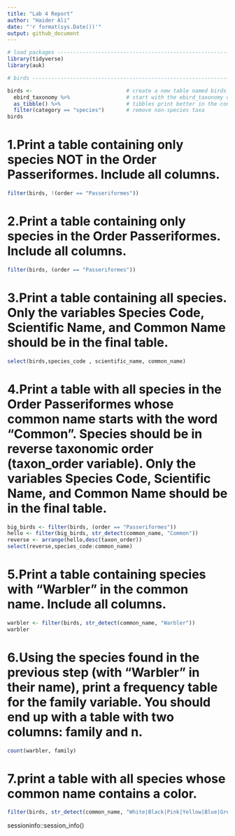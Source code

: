 ```yaml
---
title: "Lab 4 Report"
author: "Haider Ali"
date: "'r format(sys.Date())'"
output: github_document
---
```


```r

# load packages -----------------------------------------------------------
library(tidyverse)
library(auk)

# birds -------------------------------------------------------------------

birds <-                              # create a new table named birds
  ebird_taxonomy %>%                  # start with the ebird_taxonomy data
  as_tibble() %>%                     # tibbles print better in the console
  filter(category == "species")       # remove non-species taxa
birds
```



# 1.Print a table containing only species NOT in the Order Passeriformes. Include all columns.

```r
filter(birds, !(order == "Passeriformes")) 
```

# 2.Print a table containing only species in the Order Passeriformes. Include all columns.
```r
filter(birds, (order == "Passeriformes")) 

```

# 3.Print a table containing all species. Only the variables Species Code, Scientific Name, and Common Name should be in the final table.
```r
select(birds,species_code , scientific_name, common_name) 
```


# 4.Print a table with all species in the Order Passeriformes whose common name starts with the word “Common”. Species should be in reverse taxonomic order (taxon_order variable). Only the variables Species Code, Scientific Name, and Common Name should be in the final table.
```r
big_birds <- filter(birds, (order == "Passeriformes")) 
hello <- filter(big_birds, str_detect(common_name, "Common"))
reverse <- arrange(hello,desc(taxon_order))
select(reverse,species_code:common_name)
```


# 5.Print a table containing species with “Warbler” in the common name. Include all columns.

```r
warbler <- filter(birds, str_detect(common_name, "Warbler"))
warbler
```

# 6.Using the species found in the previous step (with “Warbler” in their name), print a frequency table for the family variable. You should end up with a table with two columns: family and n.
```r
count(warbler, family)
```


# 7.print a table with all species whose common name contains a color.
```r
filter(birds, str_detect(common_name, "White|Black|Pink|Yellow|Blue|Green|Red|Orange|Brown|Golden"))
```


sessioninfo::session_info()










